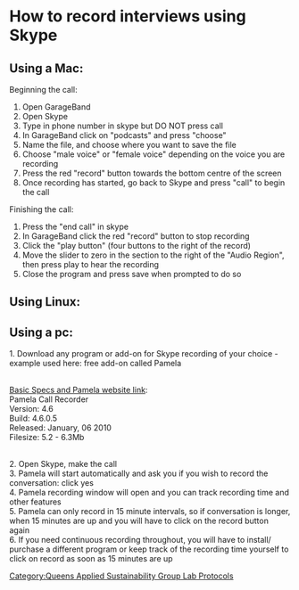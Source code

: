 
{{QASpage}}

= How to record interviews using Skype=

==Using a Mac:==

Beginning the call:
# Open GarageBand<br />
# Open Skype<br />
# Type in phone number in skype but DO NOT press call<br />
# In GarageBand click on "podcasts" and press "choose"<br />
# Name the file, and choose where you want to save the file<br />
# Choose "male voice" or "female voice" depending on the voice you are recording<br />
# Press the red "record" button towards the bottom centre of the screen<br />
# Once recording has started, go back to Skype and press "call" to begin the call<br />

Finishing the call:
# Press the "end call" in skype<br />
# In GarageBand click the red "record" button to stop recording<br />
# Click the "play button" (four buttons to the right of the record)<br />
# Move the slider to zero in the section to the right of the "Audio Region", then press play to hear the recording<br />
# Close the program and press save when prompted to do so<br />

==Using Linux:==

==Using a pc:==

1. Download any program or add-on for Skype recording of your choice - example used here: free add-on called Pamela

<br /> [http://www.pamela.biz/en/products/ Basic Specs and Pamela website link]: 
<br />Pamela Call Recorder
<br />Version: 4.6
<br />Build: 4.6.0.5
<br />Released: January, 06 2010
<br />Filesize: 5.2 - 6.3Mb
  

<br />2. Open Skype, make the call 
<br />3. Pamela will start automatically and ask you if you wish to record the conversation: click yes
<br />4. Pamela recording window will open and you can track recording time and other features
<br />5. Pamela can only record in 15 minute intervals, so if conversation is longer, when 15 minutes are up and you will have to click on the record button again 
<br />6. If you need continuous recording throughout, you will have to install/ purchase a different program or keep track of the recording time yourself to click on record as soon as 15 minutes are up


[[Category:Queens Applied Sustainability Group Lab Protocols]]